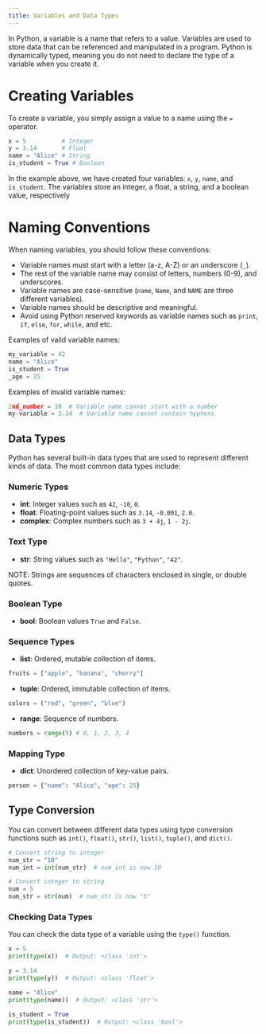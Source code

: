 ```yaml
---
title: Variables and Data Types
---
```


In Python, a variable is a name that refers to a value. Variables are used to store data that can be referenced and manipulated in a program. Python is dynamically typed, meaning you do not need to declare the type of a variable when you create it.

# Creating Variables

To create a variable, you simply assign a value to a name using the `=` operator.

```python
x = 5          # Integer
y = 3.14       # Float
name = "Alice" # String
is_student = True # Boolean
```

In the example above, we have created four variables: `x`, `y`, `name`, and `is_student`. The variables store an integer, a float, a string, and a boolean value, respectively

# Naming Conventions

When naming variables, you should follow these conventions:

- Variable names must start with a letter (a-z, A-Z) or an underscore (`_`).
- The rest of the variable name may consist of letters, numbers (0-9), and underscores.
- Variable names are case-sensitive (`name`, `Name`, and `NAME` are three different variables).
- Variable names should be descriptive and meaningful.
- Avoid using Python reserved keywords as variable names such as `print`, `if`, `else`, `for`, `while`, and etc.

Examples of valid variable names:

```python
my_variable = 42
name = "Alice"
is_student = True
_age = 25
```

Examples of invalid variable names:

```python
2nd_number = 10  # Variable name cannot start with a number
my-variable = 3.14  # Variable name cannot contain hyphens
```

## Data Types

Python has several built-in data types that are used to represent different kinds of data. The most common data types include:

### Numeric Types

- **int**: Integer values such as `42`, `-10`, `0`.
- **float**: Floating-point values such as `3.14`, `-0.001`, `2.0`.
- **complex**: Complex numbers such as `3 + 4j`, `1 - 2j`.

### Text Type

- **str**: String values such as `"Hello"`, `"Python"`, `"42"`.

NOTE: Strings are sequences of characters enclosed in single, or double quotes.

### Boolean Type

- **bool**: Boolean values `True` and `False`.

### Sequence Types

- **list**: Ordered, mutable collection of items.

```python
fruits = ["apple", "banana", "cherry"]
```

- **tuple**: Ordered, immutable collection of items.

```python
colors = ("red", "green", "blue")
```

- **range**: Sequence of numbers.

```python
numbers = range(5) # 0, 1, 2, 3, 4
```

### Mapping Type

- **dict**: Unordered collection of key-value pairs.

```python
person = {"name": "Alice", "age": 25}
```

## Type Conversion

You can convert between different data types using type conversion functions such as `int()`, `float()`, `str()`, `list()`, `tuple()`, and `dict()`.

```python
# Convert string to integer
num_str = "10"
num_int = int(num_str)  # num_int is now 10

# Convert integer to string
num = 5
num_str = str(num)  # num_str is now "5"
```

### Checking Data Types

You can check the data type of a variable using the `type()` function.

```python
x = 5
print(type(x))  # Output: <class 'int'>

y = 3.14
print(type(y))  # Output: <class 'float'>

name = "Alice"
print(type(name))  # Output: <class 'str'>

is_student = True
print(type(is_student))  # Output: <class 'bool'>
```
